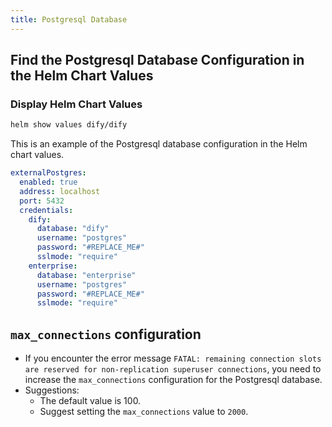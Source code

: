 ```yaml
---
title: Postgresql Database
---
```


## Find the Postgresql Database Configuration in the Helm Chart Values

### Display Helm Chart Values
```bash
helm show values dify/dify
```

This is an example of the Postgresql database configuration in the Helm chart values.
```yaml
externalPostgres:
  enabled: true
  address: localhost
  port: 5432
  credentials:
    dify:
      database: "dify"
      username: "postgres"
      password: "#REPLACE_ME#"
      sslmode: "require"
    enterprise:
      database: "enterprise"
      username: "postgres"
      password: "#REPLACE_ME#"
      sslmode: "require"
```

## `max_connections` configuration

- If you encounter the error message `FATAL: remaining connection slots are reserved for non-replication superuser connections`, you need to increase the `max_connections` configuration for the Postgresql database.
- Suggestions:
  - The default value is 100.
  - Suggest setting the `max_connections` value to `2000`.
